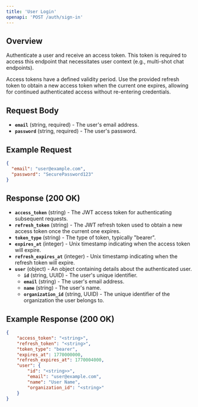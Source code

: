 ```yaml
---
title: 'User Login'
openapi: 'POST /auth/sign-in'
---
```


## Overview
Authenticate a user and receive an access token. This token is required to access this endpoint that necessitates user context (e.g., multi-shot chat endpoints).

Access tokens have a defined validity period. Use the provided refresh token to obtain a new access token when the current one expires, allowing for continued authenticated access without re-entering credentials.

## Request Body
- **`email`** (string, required) - The user's email address.
- **`password`** (string, required) - The user's password.

## Example Request
```json
{
  "email": "user@example.com",
  "password": "SecurePassword123"
}
```

## Response (200 OK)
- **`access_token`** (string) - The JWT access token for authenticating subsequent requests.
- **`refresh_token`** (string) - The JWT refresh token used to obtain a new access token once the current one expires.
- **`token_type`** (string) - The type of token, typically "bearer".
- **`expires_at`** (integer) - Unix timestamp indicating when the access token will expire.
- **`refresh_expires_at`** (integer) - Unix timestamp indicating when the refresh token will expire.
- **`user`** (object) - An object containing details about the authenticated user.
  - **`id`** (string, UUID) - The user's unique identifier.
  - **`email`** (string) - The user's email address.
  - **`name`** (string) - The user's name.
  - **`organization_id`** (string, UUID) - The unique identifier of the organization the user belongs to.

## Example Response (200 OK)
```json
{
    "access_token": "<string>",
    "refresh_token": "<string>",
    "token_type": "bearer",
    "expires_at": 1770000000,
    "refresh_expires_at": 1770004000,
    "user": {
        "id": "<string>>",
        "email": "user@example.com",
        "name": "User Name",
        "organization_id": "<string>"
    }
}
```

